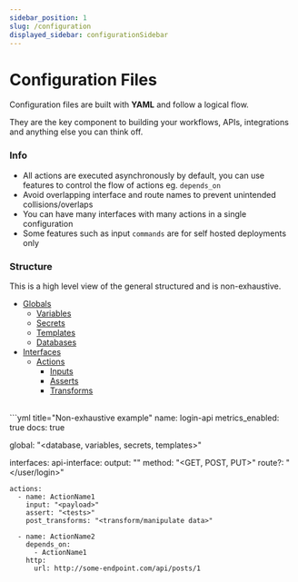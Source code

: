 ```yaml
---
sidebar_position: 1
slug: /configuration
displayed_sidebar: configurationSidebar
---
```


# Configuration Files

Configuration files are built with **YAML** and follow a logical flow. 

They are the key component to building your workflows, APIs, integrations and anything else you can think off.

### Info
  - All actions are executed asynchronously by default, you can use features to control the flow of actions eg. `depends_on`
  - Avoid overlapping interface and route names to prevent unintended collisions/overlaps
  - You can have many interfaces with many actions in a single configuration
  - Some features such as input `commands` are for self hosted deployments only

### Structure

This is a high level view of the general structured and is non-exhaustive.

- [Globals](/docs/configuration/globals)
  - [Variables](/docs/configuration/globals/variables)
  - [Secrets](/docs/configuration/globals/secrets)
  - [Templates](/docs/configuration/globals/templates)
  - [Databases](/docs/configuration/globals/databases)
- [Interfaces](/docs/configuration/interfaces)
  - [Actions](/docs/configuration/interfaces/actions)
    - [Inputs](/docs/configuration/interfaces/actions/inputs)
    - [Asserts](/docs/configuration/interfaces/actions/asserts)
    - [Transforms](/docs/configuration/interfaces/actions/transforms/functions)

<br/>
```yml title="Non-exhaustive example"
name: login-api
metrics_enabled: true
docs: true

global: "<database, variables, secrets, templates>"

interfaces:
  api-interface:
    output: "<http>"
    method: "<GET, POST, PUT>"
    route?: "</user/login>"

    actions:
      - name: ActionName1
        input: "<payload>"
        assert: "<tests>"
        post_transforms: "<transform/manipulate data>"

      - name: ActionName2
        depends_on:
          - ActionName1
        http:
          url: http://some-endpoint.com/api/posts/1
```
